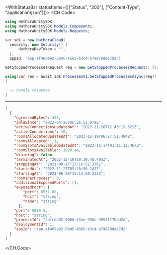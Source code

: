 

<WithStatusBar statusItems={[["Status", "200"], ["Content-Type", "application/json"]]}>
  <CH.Code>
  ```csharp GetStoppedProcesses.cs
  using HathoraUnitySDK;
using HathoraUnitySDK.Models.Components;
using HathoraUnitySDK.Models.Requests;

var sdk = new HathoraCloud(
    security: new Security() {
        HathoraDevToken = "",
    },
    appId: "app-af469a92-5b45-4565-b3c4-b79878de67d2");

GetStoppedProcessesRequest req = new GetStoppedProcessesRequest() {};

using(var res = await sdk.ProcessesV1.GetStoppedProcessesAsync(req))
{

    // handle response
}
  ```
  ---

  ```json Example Response
  [
    {
      "egressedBytes": 435,
      "idleSince": "2022-04-26T06:26:51.979Z",
      "activeConnectionsUpdatedAt": "2022-11-26T12:43:19.621Z",
      "activeConnections": 10,
      "roomsAllocatedUpdatedAt": "2023-12-19T06:27:51.484Z",
      "roomsAllocated": 1,
      "roomSlotsAvailableUpdatedAt": "2023-11-17T01:11:12.467Z",
      "roomSlotsAvailable": 1020.44,
      "draining": false,
      "terminatedAt": "2022-12-16T19:19:46.495Z",
      "stoppingAt": "2021-08-17T17:16:52.376Z",
      "startedAt": "2022-11-27T09:20:50.241Z",
      "startingAt": "2021-06-26T15:12:50.232Z",
      "roomsPerProcess": 3,
      "additionalExposedPorts": [],
      "exposedPort": {
          "port": 6531.08,
          "host": "string",
          "name": "string"
        },
      "port": 5818.5,
      "host": "string",
      "processId": "cbfcddd2-0006-43ae-996c-995fff7bed2e",
      "deploymentId": 1,
      "appId": "app-af469a92-5b45-4565-b3c4-b79878de67d2"
    }
  ]
  ```
  </CH.Code>
</WithStatusBar>

